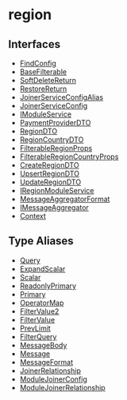 
# region

## Interfaces

- [FindConfig](../region/interfaces/region.FindConfig.mdx)
- [BaseFilterable](../region/interfaces/region.BaseFilterable.mdx)
- [SoftDeleteReturn](../region/interfaces/region.SoftDeleteReturn.mdx)
- [RestoreReturn](../region/interfaces/region.RestoreReturn.mdx)
- [JoinerServiceConfigAlias](../region/interfaces/region.JoinerServiceConfigAlias.mdx)
- [JoinerServiceConfig](../region/interfaces/region.JoinerServiceConfig.mdx)
- [IModuleService](../region/interfaces/region.IModuleService.mdx)
- [PaymentProviderDTO](../region/interfaces/region.PaymentProviderDTO.mdx)
- [RegionDTO](../region/interfaces/region.RegionDTO.mdx)
- [RegionCountryDTO](../region/interfaces/region.RegionCountryDTO.mdx)
- [FilterableRegionProps](../region/interfaces/region.FilterableRegionProps.mdx)
- [FilterableRegionCountryProps](../region/interfaces/region.FilterableRegionCountryProps.mdx)
- [CreateRegionDTO](../region/interfaces/region.CreateRegionDTO.mdx)
- [UpsertRegionDTO](../region/interfaces/region.UpsertRegionDTO.mdx)
- [UpdateRegionDTO](../region/interfaces/region.UpdateRegionDTO.mdx)
- [IRegionModuleService](../region/interfaces/region.IRegionModuleService.mdx)
- [MessageAggregatorFormat](../region/interfaces/region.MessageAggregatorFormat.mdx)
- [IMessageAggregator](../region/interfaces/region.IMessageAggregator.mdx)
- [Context](../region/interfaces/region.Context.mdx)

## Type Aliases

- [Query](../region/types/region.Query.mdx)
- [ExpandScalar](../region/types/region.ExpandScalar.mdx)
- [Scalar](../region/types/region.Scalar.mdx)
- [ReadonlyPrimary](../region/types/region.ReadonlyPrimary.mdx)
- [Primary](../region/types/region.Primary.mdx)
- [OperatorMap](../region/types/region.OperatorMap.mdx)
- [FilterValue2](../region/types/region.FilterValue2.mdx)
- [FilterValue](../region/types/region.FilterValue.mdx)
- [PrevLimit](../region/types/region.PrevLimit.mdx)
- [FilterQuery](../region/types/region.FilterQuery.mdx)
- [MessageBody](../region/types/region.MessageBody.mdx)
- [Message](../region/types/region.Message.mdx)
- [MessageFormat](../region/types/region.MessageFormat.mdx)
- [JoinerRelationship](../region/types/region.JoinerRelationship.mdx)
- [ModuleJoinerConfig](../region/types/region.ModuleJoinerConfig.mdx)
- [ModuleJoinerRelationship](../region/types/region.ModuleJoinerRelationship.mdx)
